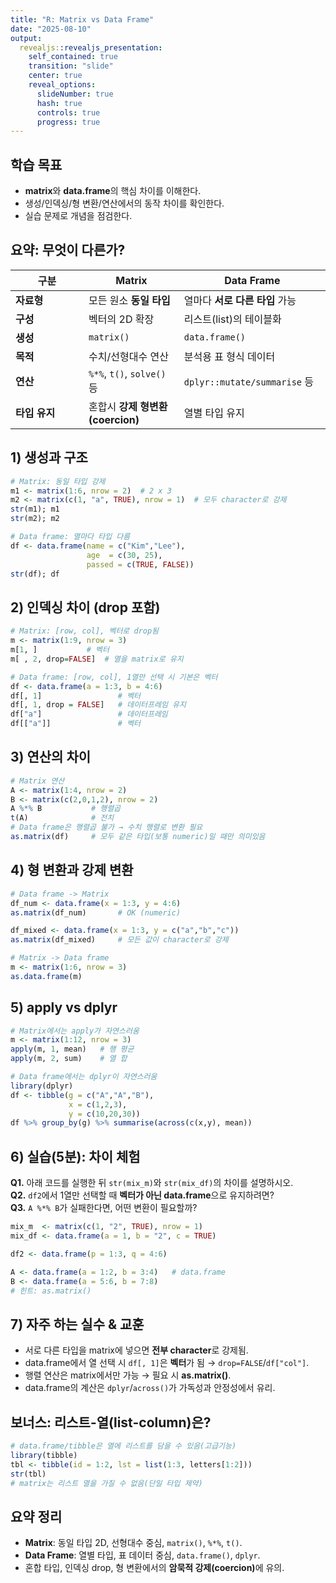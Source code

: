 ```yaml
---
title: "R: Matrix vs Data Frame"
date: "2025-08-10"
output:
  revealjs::revealjs_presentation:
    self_contained: true
    transition: "slide"
    center: true
    reveal_options:
      slideNumber: true
      hash: true
      controls: true
      progress: true
---
```


## 학습 목표
- **matrix**와 **data.frame**의 핵심 차이를 이해한다.  
- 생성/인덱싱/형 변환/연산에서의 동작 차이를 확인한다.  
- 실습 문제로 개념을 점검한다.

## 요약: 무엇이 다른가?
| 구분 | Matrix | Data Frame |
|------|--------|------------|
| **자료형** | 모든 원소 **동일 타입** | 열마다 **서로 다른 타입** 가능 |
| **구성** | 벡터의 2D 확장 | 리스트(list)의 테이블화 |
| **생성** | `matrix()` | `data.frame()` |
| **목적** | 수치/선형대수 연산 | 분석용 표 형식 데이터 |
| **연산** | `%*%`, `t()`, `solve()` 등 | `dplyr::mutate/summarise` 등 |
| **타입 유지** | 혼합시 **강제 형변환(coercion)** | 열별 타입 유지 |

## 1) 생성과 구조
```r
# Matrix: 동일 타입 강제
m1 <- matrix(1:6, nrow = 2)  # 2 x 3
m2 <- matrix(c(1, "a", TRUE), nrow = 1)  # 모두 character로 강제
str(m1); m1
str(m2); m2

# Data frame: 열마다 타입 다름
df <- data.frame(name = c("Kim","Lee"),
                 age  = c(30, 25),
                 passed = c(TRUE, FALSE))
str(df); df
```

## 2) 인덱싱 차이 (drop 포함)
```r
# Matrix: [row, col], 벡터로 drop됨
m <- matrix(1:9, nrow = 3)
m[1, ]           # 벡터
m[ , 2, drop=FALSE]  # 열을 matrix로 유지

# Data frame: [row, col], 1열만 선택 시 기본은 벡터
df <- data.frame(a = 1:3, b = 4:6)
df[, 1]                 # 벡터
df[, 1, drop = FALSE]   # 데이터프레임 유지
df["a"]                 # 데이터프레임
df[["a"]]               # 벡터
```

## 3) 연산의 차이
```r
# Matrix 연산
A <- matrix(1:4, nrow = 2)
B <- matrix(c(2,0,1,2), nrow = 2)
A %*% B           # 행렬곱
t(A)              # 전치
# Data frame은 행렬곱 불가 → 수치 행렬로 변환 필요
as.matrix(df)     # 모두 같은 타입(보통 numeric)일 때만 의미있음
```

## 4) 형 변환과 강제 변환
```r
# Data frame -> Matrix
df_num <- data.frame(x = 1:3, y = 4:6)
as.matrix(df_num)       # OK (numeric)

df_mixed <- data.frame(x = 1:3, y = c("a","b","c"))
as.matrix(df_mixed)     # 모든 값이 character로 강제

# Matrix -> Data frame
m <- matrix(1:6, nrow = 3)
as.data.frame(m)
```

## 5) apply vs dplyr
```r
# Matrix에서는 apply가 자연스러움
m <- matrix(1:12, nrow = 3)
apply(m, 1, mean)   # 행 평균
apply(m, 2, sum)    # 열 합

# Data frame에서는 dplyr이 자연스러움
library(dplyr)
df <- tibble(g = c("A","A","B"),
             x = c(1,2,3),
             y = c(10,20,30))
df %>% group_by(g) %>% summarise(across(c(x,y), mean))
```

## 6) 실습(5분): 차이 체험
**Q1.** 아래 코드를 실행한 뒤 `str(mix_m)`와 `str(mix_df)`의 차이를 설명하시오.  
**Q2.** `df2`에서 1열만 선택할 때 **벡터가 아닌 data.frame**으로 유지하려면?  
**Q3.** `A %*% B`가 실패한다면, 어떤 변환이 필요할까?

```r
mix_m  <- matrix(c(1, "2", TRUE), nrow = 1)
mix_df <- data.frame(a = 1, b = "2", c = TRUE)

df2 <- data.frame(p = 1:3, q = 4:6)

A <- data.frame(a = 1:2, b = 3:4)   # data.frame
B <- data.frame(a = 5:6, b = 7:8)
# 힌트: as.matrix()
```

## 7) 자주 하는 실수 & 교훈
- 서로 다른 타입을 matrix에 넣으면 **전부 character**로 강제됨.  
- data.frame에서 열 선택 시 `df[, 1]`은 **벡터**가 됨 → `drop=FALSE`/`df["col"]`.  
- 행렬 연산은 matrix에서만 가능 → 필요 시 **as.matrix()**.  
- data.frame의 계산은 `dplyr`/`across()`가 가독성과 안정성에서 유리.

## 보너스: 리스트-열(list-column)은?
```r
# data.frame/tibble은 열에 리스트를 담을 수 있음(고급기능)
library(tibble)
tbl <- tibble(id = 1:2, lst = list(1:3, letters[1:2]))
str(tbl)
# matrix는 리스트 열을 가질 수 없음(단일 타입 제약)
```

## 요약 정리
- **Matrix**: 동일 타입 2D, 선형대수 중심, `matrix()`, `%*%`, `t()`.  
- **Data Frame**: 열별 타입, 표 데이터 중심, `data.frame()`, `dplyr`.  
- 혼합 타입, 인덱싱 drop, 형 변환에서의 **암묵적 강제(coercion)**에 유의.
